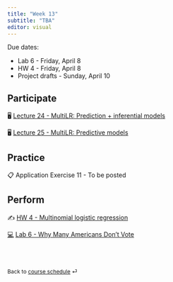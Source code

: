 ```yaml
---
title: "Week 13"
subtitle: "TBA"
editor: visual
---
```


::: callout-important
Due dates:

-   Lab 6 - Friday, April 8
-   HW 4 - Friday, April 8
-   Project drafts - Sunday, April 10
:::

## Participate

🖥️ [Lecture 24 - MultiLR: Prediction + inferential models](/slides/lec-24.html)

🖥️ [Lecture 25 - MultiLR: Predictive models](/slides/lec-25.html)

## Practice

📋 Application Exercise 11 - To be posted

## Perform

✍️ [HW 4 - Multinomial logistic regression](/hw/hw-4.html)

[💻](/labs/lab-6.html "Lab instructions") [Lab 6 - Why Many Americans Don't Vote](/labs/lab-6.html)

<br><br>

::: {style="font-size: 0.875em;"}
Back to [course schedule](/ "Course schedule") ⏎
:::
